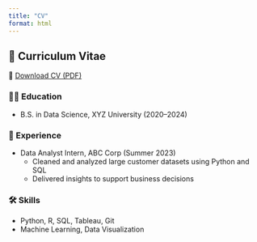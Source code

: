 ```yaml
---
title: "CV"
format: html
---
```


## 🧾 Curriculum Vitae

📄 [Download CV (PDF)](cv.pdf)

### 👨‍🎓 Education
- B.S. in Data Science, XYZ University (2020–2024)

### 💼 Experience
- Data Analyst Intern, ABC Corp (Summer 2023)
  - Cleaned and analyzed large customer datasets using Python and SQL
  - Delivered insights to support business decisions

### 🛠 Skills
- Python, R, SQL, Tableau, Git
- Machine Learning, Data Visualization
